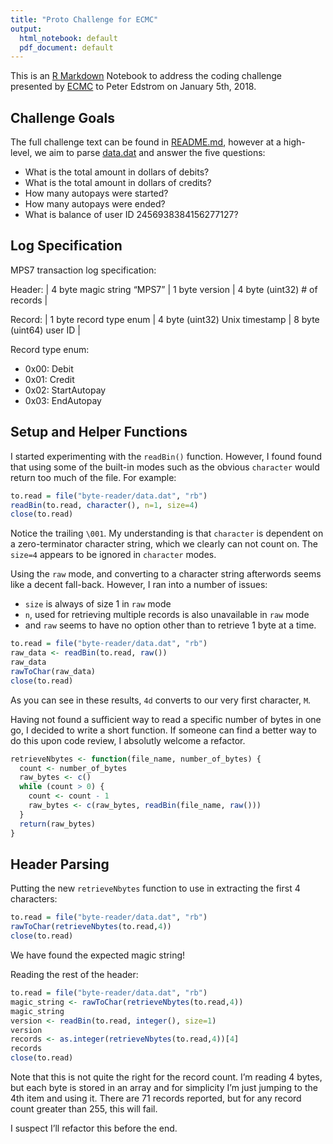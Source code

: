 ```yaml
---
title: "Proto Challenge for ECMC"
output:
  html_notebook: default
  pdf_document: default
---
```


This is an [R Markdown](http://rmarkdown.rstudio.com) Notebook to address the coding challenge presented by [ECMC](https://www.ecmc.org) to Peter Edstrom on January 5th, 2018. 

## Challenge Goals

The full challenge text can be found in [README.md](byte-reader/README.md), however at a high-level, we aim to parse [data.dat](byte-reader/data.dat) and answer the five questions:

* What is the total amount in dollars of debits? 
* What is the total amount in dollars of credits? 
* How many autopays were started?
* How many autopays were ended?
* What is balance of user ID 2456938384156277127?

## Log Specification

MPS7 transaction log specification:

Header:
| 4 byte magic string "MPS7" | 1 byte version | 4 byte (uint32) # of records |

Record:
| 1 byte record type enum | 4 byte (uint32) Unix timestamp | 8 byte (uint64) user ID |

Record type enum:

* 0x00: Debit
* 0x01: Credit
* 0x02: StartAutopay
* 0x03: EndAutopay

## Setup and Helper Functions

I started experimenting with the `readBin()` function. However, I found found that using some of the built-in modes such as the obvious `character` would return too much of the file. For example:

```r
to.read = file("byte-reader/data.dat", "rb")
readBin(to.read, character(), n=1, size=4)
close(to.read)
```

Notice the trailing `\001`. My understanding is that `character` is dependent on a zero-terminator character string, which we clearly can not count on. The `size=4` appears to be ignored in `character` modes.

Using the `raw` mode, and converting to a character string afterwords seems like a decent fall-back. However, I ran into a number of issues:

* `size` is always of size 1 in `raw` mode
* `n`, used for retrieving multiple records is also unavailable in `raw` mode
* and `raw` seems to have no option other than to retrieve 1 byte at a time.

```r
to.read = file("byte-reader/data.dat", "rb")
raw_data <- readBin(to.read, raw())
raw_data
rawToChar(raw_data)
close(to.read)
```

As you can see in these results, `4d` converts to our very first character, `M`. 

Having not found a sufficient way to read a specific number of bytes in one go, I decided to write a short function. If someone can find a better way to do this upon code review, I absolutly welcome a refactor.

```r
retrieveNbytes <- function(file_name, number_of_bytes) {
  count <- number_of_bytes
  raw_bytes <- c()
  while (count > 0) {
    count <- count - 1
    raw_bytes <- c(raw_bytes, readBin(file_name, raw()))
  }
  return(raw_bytes)
}
```

## Header Parsing

Putting the new `retrieveNbytes` function to use in extracting the first 4 characters:

```r
to.read = file("byte-reader/data.dat", "rb")
rawToChar(retrieveNbytes(to.read,4))
close(to.read)
```

We have found the expected magic string!

Reading the rest of the header:

```r
to.read = file("byte-reader/data.dat", "rb")
magic_string <- rawToChar(retrieveNbytes(to.read,4))
magic_string
version <- readBin(to.read, integer(), size=1)
version
records <- as.integer(retrieveNbytes(to.read,4))[4]
records
close(to.read)
```

Note that this is not quite the right for the record count. I'm reading 4 bytes, but each byte is stored in an array and for simplicity I'm just jumping to the 4th item and using it. There are 71 records reported, but for any record count greater than 255, this will fail.

I suspect I'll refactor this before the end. 






